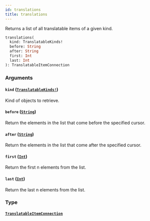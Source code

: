 ```yaml
---
id: translations
title: translations
---
```


Returns a list of all translatable items of a given kind.

```graphql
translations(
  kind: TranslatableKinds!
  before: String
  after: String
  first: Int
  last: Int
): TranslatableItemConnection

```

### Arguments

#### `kind` ([`TranslatableKinds!`](../../../developer/api-reference/enums/translatable-kinds))

Kind of objects to retrieve.

#### `before` ([`String`](../../../developer/api-reference/scalars/string))

Return the elements in the list that come before the specified cursor.

#### `after` ([`String`](../../../developer/api-reference/scalars/string))

Return the elements in the list that come after the specified cursor.

#### `first` ([`Int`](../../../developer/api-reference/scalars/int))

Return the first n elements from the list.

#### `last` ([`Int`](../../../developer/api-reference/scalars/int))

Return the last n elements from the list.

### Type

#### [`TranslatableItemConnection`](../../../developer/api-reference/objects/translatable-item-connection)
